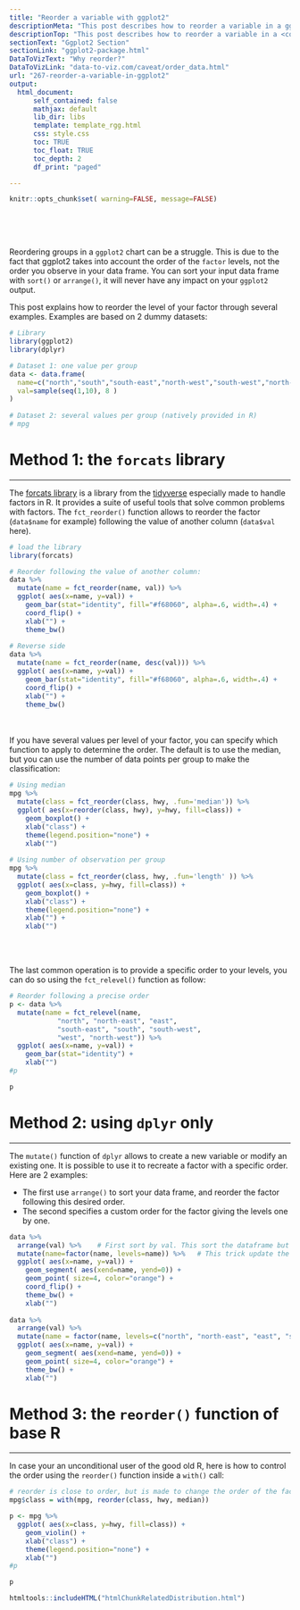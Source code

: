 ```yaml
---
title: "Reorder a variable with ggplot2"
descriptionMeta: "This post describes how to reorder a variable in a ggplot2 chart. Several methods are suggested, always providing examples with reproducible code chunks."
descriptionTop: "This post describes how to reorder a variable in a <code>ggplot2</code> chart. Several methods are suggested, always providing examples with reproducible code chunks. Note that [this course](https://datacamp.pxf.io/WDGBdO) on data manipulation can be helpful here."
sectionText: "Ggplot2 Section"
sectionLink: "ggplot2-package.html"
DataToVizText: "Why reorder?"
DataToVizLink: "data-to-viz.com/caveat/order_data.html"
url: "267-reorder-a-variable-in-ggplot2"
output:
  html_document:
      self_contained: false    
      mathjax: default
      lib_dir: libs
      template: template_rgg.html
      css: style.css
      toc: TRUE
      toc_float: TRUE
      toc_depth: 2
      df_print: "paged"

---
```



```r
knitr::opts_chunk$set( warning=FALSE, message=FALSE)
```


<div class="container" style="padding-top: 50px">


Reordering groups in a `ggplot2` chart can be a struggle. This is due to the fact that ggplot2 takes into account the order of the `factor` levels, not the order you observe in your data frame. You can sort your input data frame with `sort()` or `arrange()`, it will never have any impact on your `ggplot2` output.  

This post explains how to reorder the level of your factor through several examples. Examples are based on 2 dummy datasets:
```r
# Library
library(ggplot2)
library(dplyr)

# Dataset 1: one value per group
data <- data.frame(
  name=c("north","south","south-east","north-west","south-west","north-east","west","east"),
  val=sample(seq(1,10), 8 )
)
 
# Dataset 2: several values per group (natively provided in R)
# mpg
```



# Method 1: the `forcats` library {#forcats}
***
The [forcats library](https://github.com/tidyverse/forcats) is a library from the [tidyverse](https://www.tidyverse.org/) especially made to handle factors in R. It provides a suite of useful tools that solve common problems with factors. The `fct_reorder()` function allows to reorder the factor (`data$name` for example) following the value of another column (`data$val` here).

```r
# load the library
library(forcats)

# Reorder following the value of another column:
data %>%
  mutate(name = fct_reorder(name, val)) %>%
  ggplot( aes(x=name, y=val)) +
    geom_bar(stat="identity", fill="#f68060", alpha=.6, width=.4) +
    coord_flip() +
    xlab("") +
    theme_bw()
 
# Reverse side
data %>%
  mutate(name = fct_reorder(name, desc(val))) %>%
  ggplot( aes(x=name, y=val)) +
    geom_bar(stat="identity", fill="#f68060", alpha=.6, width=.4) +
    coord_flip() +
    xlab("") +
    theme_bw()
```

<br><br>
If you have several values per level of your factor, you can specify which function to apply to determine the order. The default is to use the median, but you can use the number of data points per group to make the classification:

```r
# Using median
mpg %>%
  mutate(class = fct_reorder(class, hwy, .fun='median')) %>%
  ggplot( aes(x=reorder(class, hwy), y=hwy, fill=class)) + 
    geom_boxplot() +
    xlab("class") +
    theme(legend.position="none") +
    xlab("")
 
# Using number of observation per group
mpg %>%
  mutate(class = fct_reorder(class, hwy, .fun='length' )) %>%
  ggplot( aes(x=class, y=hwy, fill=class)) + 
    geom_boxplot() +
    xlab("class") +
    theme(legend.position="none") +
    xlab("") +
    xlab("")
```


<br><br>

<div class = "row">
  
<div class = "col-md-6  col-sm-12 align-self-center">
The last common operation is to provide a specific order to your levels, you can do so using the `fct_relevel()` function as follow:

```r
# Reorder following a precise order
p <- data %>%
  mutate(name = fct_relevel(name, 
            "north", "north-east", "east", 
            "south-east", "south", "south-west", 
            "west", "north-west")) %>%
  ggplot( aes(x=name, y=val)) +
    geom_bar(stat="identity") +
    xlab("")
#p
```

</div>
  
<div class = "col-md-6  col-sm-12">
```r
p
```
</div>
</div>





# Method 2: using `dplyr` only {#dplyr}
***

The `mutate()` function of `dplyr` allows to create a new variable or modify an existing one. It is possible to use it to recreate a factor with a specific order. Here are 2 examples:  

- The first use `arrange()` to sort your data frame, and reorder the factor following this desired order.  
- The second specifies a custom order for the factor giving the levels one by one.

```r
data %>%
  arrange(val) %>%    # First sort by val. This sort the dataframe but NOT the factor levels
  mutate(name=factor(name, levels=name)) %>%   # This trick update the factor levels
  ggplot( aes(x=name, y=val)) +
    geom_segment( aes(xend=name, yend=0)) +
    geom_point( size=4, color="orange") +
    coord_flip() +
    theme_bw() +
    xlab("")
 
data %>%
  arrange(val) %>%
  mutate(name = factor(name, levels=c("north", "north-east", "east", "south-east", "south", "south-west", "west", "north-west"))) %>%
  ggplot( aes(x=name, y=val)) +
    geom_segment( aes(xend=name, yend=0)) +
    geom_point( size=4, color="orange") +
    theme_bw() +
    xlab("")
```






# Method 3: the `reorder()` function of base R {#reorder}
***
<div class = "row">
  
<div class = "col-md-6  col-sm-12 align-self-center">
In case your an unconditional user of the good old R, here is how to control the order using the `reorder()` function inside a `with()` call:

```r
# reorder is close to order, but is made to change the order of the factor levels.
mpg$class = with(mpg, reorder(class, hwy, median))

p <- mpg %>%
  ggplot( aes(x=class, y=hwy, fill=class)) + 
    geom_violin() +
    xlab("class") +
    theme(legend.position="none") +
    xlab("")
#p
```

</div>
  
<div class = "col-md-6  col-sm-12">
```r
p
```
</div>
</div>





<!-- Close container -->
</div>




```r
htmltools::includeHTML("htmlChunkRelatedDistribution.html")
```
